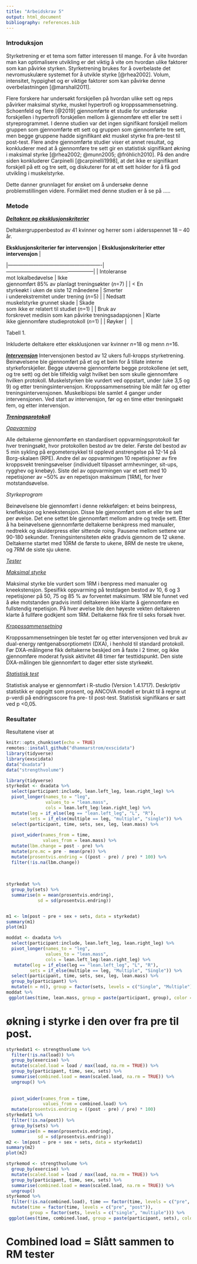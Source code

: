 ```yaml
---
title: "Arbeidskrav 5"
output: html_document
bibliography: references.bib
---
```


### **Introduksjon** 

Styrketrening er et tema som fatter interessen til mange. For å vite hvordan man kan optimalisere utvikling er det viktig å vite om hvordan ulike faktorer som kan påvirke styrken. Styrketrening
brukes for å overbelaste det nevromuskulære systemet for å utvikle styrke [@rhea2002]. Volum, intensitet, hyppighet og er viktige faktorer som kan påvirke denne overbelastningen [@marshall2011].

Flere forskere har undersøkt forskjellen på hvordan ulike sett og reps påvirker maksimal styrke,
muskel hypertrofi og kroppssammensetning. Schoenfeld og flere [@2019] gjennomførte et studie for undersøke forskjellen i hypertrofi forskjellen mellom å gjennomføre ett eller tre sett i styreprogrammet. I denne studien var det ingen signifikant forskjell mellom gruppen som gjennomførte ett sett og gruppen som gjennomførte tre sett, men begge gruppene hadde signifikant økt muskel styrke fra pre-test til post-test. Flere andre gjennomførte studier viser et annet resultat, og konkluderer med at å gjennomføre tre sett gir en statistisk signifikant økning i maksimal styrke [@rhea2002; @munn2005; @fröhlich2010]. På den andre siden konkluderer Carpinelli [@carpinelli1998], at det ikke er signifikant forskjell på ett og tre sett, og diskuterer for at ett sett holder for å få god utvikling i muskelstyrke.

Dette danner grunnlaget for ønsket om å undersøke denne problemstillingen videre. Formålet med
denne studien er å se på .....  

### **Metode** 

[***Deltakere og eksklusjonskriterier***]{.ul}

Deltakergruppenbestod av 41 kvinner og herrer som i aldersspennet 18 -- 40 år.

| **Eksklusjonskriterier                                
 før intervensjon**                                     | **Eksklusjonskriterier                            
                                                         etter intervensjon**                               |
|-------------------------------------------------------|---------------------------------------------------|
| Intoleranse                                           
 mot lokalbedøvelse                                     | Ikke                                              
                                                         gjennomført 85% av planlagt treningsøkter (*n*=7)  |
| \< En                                                 
 styrkeøkt i uken de siste 12 månedene                  | Smerter                                           
                                                         i underekstremitet under trening (*n*=5)           |
| Nedsatt                                               
 muskelstyrke grunnet skade                             | Skade                                             
                                                         som ikke er relatert til studiet (*n*=1)           |
| Bruk av                                               
 forskrevet medisin som kan påvirke treningsadapsjonen  | Klarte                                            
                                                         ikke gjennomføre studieprotokoll (*n*=1)           |
| Røyker                                                |                                                   |

Tabell 1.

Inkluderte deltakere etter eksklusjonen var kvinner *n*=18 og menn *n*=16.

[***Intervensjon***]{.ul} Intervensjonen bestod av 12 ukers full-kropps styrketrening. Beinøvelsene ble gjennomført på
et og et bein for å tillate interne styrkeforskjeller. Begge utøverne gjennomførte begge protokollene (et sett, og tre sett) og det ble tilfeldig valgt hvilket ben som skulle gjennomføre hvilken protokoll. Muskelstyrken ble vurdert ved oppstart, under (uke 3,5 og 9) og etter treningsintervensjon.
Kroppssammensetning ble målt før og etter treningsintervensjonen. Muskelbiopsi ble samlet 4 ganger under intervensjonen. Ved start av intervensjon, før og en time etter treningsøkt fem, og etter intervensjon.

[***Treningsprotokoll***]{.ul}

[*Oppvarming*]{.ul}

Alle deltakerne gjennomførte en standardisert oppvarmingsprotokoll før hver treningsøkt, hvor protokollen bestod av tre deler. Første del bestod av 5 min sykling på ergometersykkel til opplevd anstrengelse på 12-14 på Borg-skalaen (RPE). Andre del av oppvarmingen 10 repetisjoner av fire kroppsvekt treningsøvelser (individuelt tilpasset armhevninger, sit-ups, rygghev og knebøy). Siste del av oppvarmingen var et sett med 10 repetisjoner av \~50% av en repetisjon maksimum [1RM], for hver motstandsøvelse.

*Styrkeprogram*

Beinøvelsene ble gjennomført i denne rekkefølgen: et beins beinpress, knefleksjon og kneekstensjon. Disse ble gjennomført som et eller tre sett per øvelse. Det ene settet ble gjennomført mellom andre og tredje sett. Etter å ha beinøvelsene gjennomførte deltakerne benkpress med manualer, nedtrekk og skulderpress eller sittende roing. Pausene mellom settene var 90-180 sekunder. Treningsintensiteten økte gradvis gjennom de 12 ukene. Deltakerne startet med 10RM de første to ukene, 8RM de neste tre ukene, og 7RM de siste sju ukene.

[*Tester*]{.ul}

[*Maksimal styrke*]{.ul}

Maksimal styrke ble vurdert som 1RM i benpress med manualer og kneekstensjon. Spesifikk oppvarming på testdagen bestod av 10, 6 og 3 repetisjoner på 50, 75 og 85 % av forventet maksimum. 1RM ble funnet ved å øke motstanden gradvis inntil deltakeren ikke klarte å gjennomføre en fullstendig repetisjon. På hver øvelse ble den høyeste vekten deltakeren klarte å fullføre godkjent som 1RM. Deltakerne fikk fire til seks forsøk hver.

[*Kroppssammensetning*]{.ul}

Kroppssammensetningen ble testet før og etter intervensjonen ved bruk av dual-energy
røntgenabsorptiometri (DXA), i henhold til standard protokoll. Før DXA-målingene fikk deltakerne beskjed om å faste i 2 timer, og ikke gjennomføre moderat fysisk aktivitet 48 timer før testtidspunkt. Den siste DXA-målingen ble gjennomført to dager etter siste styrkeøkt.

[*Statistisk test*]{.ul}

Statistisk analyse er gjennomført i R-studio (Version 1.4.1717). Deskriptiv statistikk er
oppgitt som prosent, og ANCOVA modell er brukt til å regne ut p-verdi på endringsscore fra pre- til post-test. Statistisk signifikans er satt ved p \<0,05.

### Resultater

Resultatene viser at

```r
knitr::opts_chunk$set(echo = TRUE)
remotes::install_github("dhammarstrom/exscidata")
library(tidyverse)
library(exscidata)
data("dxadata") 
data("strengthvolume")
```

```r
library(tidyverse)
styrkedat <- dxadata %>%
  select(participant:include, lean.left_leg, lean.right_leg) %>%
  pivot_longer(names_to = "leg", 
               values_to = "lean.mass", 
               cols = lean.left_leg:lean.right_leg) %>%
  mutate(leg = if_else(leg == "lean.left_leg", "L", "R"), 
         sets = if_else(multiple == leg, "multiple", "single")) %>%
  select(participant, time, sets, sex, leg, lean.mass) %>%
  
  pivot_wider(names_from = time,
              values_from = lean.mass) %>%
  mutate(lbm.change = post - pre) %>%
  mutate(pre.mc = pre - mean(pre)) %>% 
  mutate(prosentvis.endring = ((post - pre) / pre) * 100) %>%
  filter(!is.na(lbm.change)) 
  
  
  
styrkedat %>%   
  group_by(sets) %>%
  summarise(m = mean(prosentvis.endring),
            sd = sd(prosentvis.endring)) 


m1 <- lm(post ~ pre + sex + sets, data = styrkedat)
summary(m1)
plot(m1)
```

```r
moddat <- dxadata %>%
  select(participant:include, lean.left_leg, lean.right_leg) %>%
  pivot_longer(names_to = "leg", 
               values_to = "lean.mass", 
               cols = lean.left_leg:lean.right_leg) %>%
   mutate(leg = if_else(leg == "lean.left_leg", "L", "R"), 
         sets = if_else(multiple == leg, "Multiple", "Single")) %>%
  select(participant, time, sets, sex, leg, lean.mass) %>%
  group_by(participant) %>%
  mutate(n = n(), group = factor(sets, levels = c("Single", "Multiple")), time = factor(time, levels = c("pre", "post")))
moddat %>%
 ggplot(aes(time, lean.mass, group = paste(participant, group), color = group)) + geom_line() + theme_minimal()
```

# økning i styrke i den over fra pre til post.

```r
styrkedat1 <- strengthvolume %>%
  filter(!is.na(load)) %>%
  group_by(exercise) %>%
  mutate(scaled.load = load / max(load, na.rm = TRUE)) %>%
  group_by(participant, time, sex, sets) %>%
  summarise(combined.load = mean(scaled.load, na.rm = TRUE)) %>%
  ungroup() %>%
  
  
  pivot_wider(names_from = time,
              values_from = combined.load) %>%
  mutate(prosentvis.endring = ((post - pre) / pre) * 100) 
styrkedat1 %>%    
  filter(!is.na(post)) %>%
  group_by(sets) %>%
  summarise(m = mean(prosentvis.endring),
            sd = sd(prosentvis.endring)) 
m2 <- lm(post ~ pre + sex + sets, data = styrkedat1)
summary(m2)
plot(m2)
```

```r
styrkemod <- strengthvolume %>%
  group_by(exercise) %>%
  mutate(scaled.load = load / max(load, na.rm = TRUE)) %>%
  group_by(participant, time, sex, sets) %>%
  summarise(combined.load = mean(scaled.load, na.rm = TRUE)) %>%
  ungroup() 
styrkemod %>%
  filter(!is.na(combined.load), time == factor(time, levels = c("pre", "post"))) %>%
  mutate(time = factor(time, levels = c("pre", "post")),
         group = factor(sets, levels = c("single", "multiple"))) %>%
 ggplot(aes(time, combined.load, group = paste(participant, sets), color = sets)) + geom_line() + theme_minimal() 
```

# Combined load = Slått sammen to RM tester
